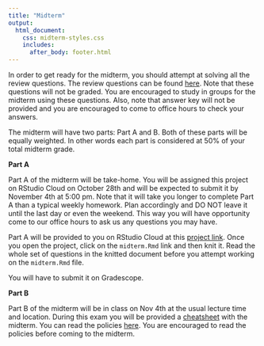 ```yaml
---
title: "Midterm"
output: 
  html_document:
    css: midterm-styles.css 
    includes:
      after_body: footer.html
---
```


In order to get ready for the midterm, you should attempt at solving all the review questions. The review questions can be found [here](). Note that these questions will not be graded. You are encouraged to study in groups for the midterm using these questions. Also, note that answer key will not be provided and you are encouraged to come to office hours to check your answers. 

The midterm will have two parts: Part A and B. Both of these parts will be equally weighted. In other words each part is considered at 50% of your total midterm grade.

__Part A__

Part A of the midterm will be take-home. You will be assigned this project on RStudio Cloud on October 28th and will be expected to submit it by November 4th at 5:00 pm. Note that it will take you longer to complete Part A than a typical weekly homework. Plan accordingly and DO NOT leave it until the last day or even the weekend. This way you will have opportunity come to our office hours to ask us any questions you may have.

Part A will be provided to you on RStudio Cloud at this [project link](https://rstudio.cloud/spaces/29360/project/632693). Once you open the project, click on the `midterm.Rmd` link and then knit it. Read the whole set of questions in the knitted document before you attempt working on the `midterm.Rmd` file. 

You will have to submit it on Gradescope. 

__Part B__

Part B of the midterm will be in class on Nov 4th at the usual lecture time and location. During this exam you will be provided a [cheatsheet]() with the midterm. You can read the policies [here](). You are encouraged to read the policies before coming to the midterm.

<br>
<br>
<br>
